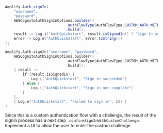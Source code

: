 <BlockSwitcher>

<Block name="Java">

```java
Amplify.Auth.signIn(
    "username",
    "password",
    AWSCognitoAuthSignInOptions.builder()
                            .authFlowType(AuthFlowType.CUSTOM_AUTH_WITHOUT_SRP)
                            .build(),
    result -> Log.i("AuthQuickstart", result.isSignedIn() ? "Sign in succeeded" : "Sign in not complete"),
    error -> Log.e("AuthQuickstart", error.toString())
);
```

</Block>

<Block name="Kotlin">

```kotlin
Amplify.Auth.signIn("username", "password",
    AWSCognitoAuthSignInOptions.builder()
                            .authFlowType(AuthFlowType.CUSTOM_AUTH_WITHOUT_SRP)
                            .build(),
    { result ->
        if (result.isSignedIn) {
            Log.i("AuthQuickstart", "Sign in succeeded")
        } else {
            Log.i("AuthQuickstart", "Sign in not complete")
        }
    },
    { Log.e("AuthQuickstart", "Failed to sign in", it) }
)
```

</Block>

</BlockSwitcher>

Since this is a custom authentication flow with a challenge, the result of the signin process has a next step `.confirmSignInWithCustomChallenge`. Implement a UI to allow the user to enter the custom challenge.

